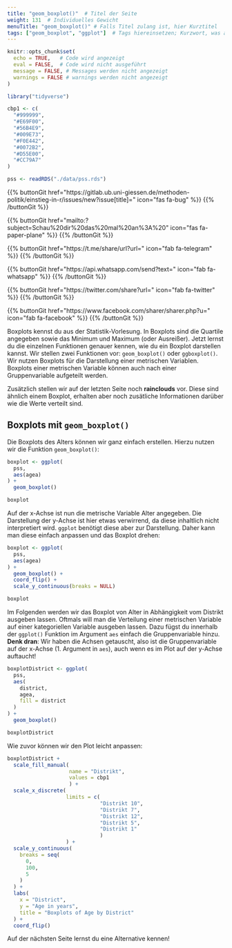 ```yaml
---
title: "geom_boxplot()"  # Titel der Seite
weight: 131  # Individuelles Gewicht 
menuTitle: "geom_boxplot()" # Falls Titel zulang ist, hier Kurztitel
tags: ["geom_boxplot", "ggplot"]  # Tags hiereinsetzen; Kurzwort, was auf der Seite passsiert
---
```

```r
knitr::opts_chunk$set(
  echo = TRUE,   # Code wird angezeigt
  eval = FALSE,  # Code wird nicht ausgeführt
  message = FALSE, # Messages werden nicht angezeigt
  warnings = FALSE # warnings werden nicht angezeigt
)

library("tidyverse")

cbp1 <- c(
  "#999999", 
  "#E69F00",
  "#56B4E9",
  "#009E73",
  "#F0E442", 
  "#0072B2",
  "#D55E00",
  "#CC79A7"
)

pss <- readRDS("./data/pss.rds")
```

{{% buttonGit href=\"https\:\/\/gitlab.ub.uni-giessen.de\/methoden-politik\/einstieg-in-r\/issues\/new?issue[title]=\" icon=\"fas fa-bug\" %}} {{% /buttonGit %}} 

{{% buttonGit href=\"mailto\:?subject=Schau\%20dir\%20das\%20mal\%20an\%3A\%20\" icon=\"fas fa-paper-plane\" %}} {{% /buttonGit %}}

{{% buttonGit href=\"https\:\/\/t.me\/share\/url?url=\" icon=\"fab fa-telegram\" %}} {{% /buttonGit %}}

{{% buttonGit href=\"https\:\/\/api.whatsapp.com\/send?text=\" icon=\"fab fa-whatsapp\" %}} {{% /buttonGit %}}

{{% buttonGit href=\"https\:\/\/twitter.com\/share?url=\" icon=\"fab fa-twitter\" %}} {{% /buttonGit %}}

{{% buttonGit href=\"https\:\/\/www.facebook.com\/sharer\/sharer.php?u=\" icon=\"fab fa-facebook\" %}} {{% /buttonGit %}}

Boxplots kennst du aus der Statistik-Vorlesung. In Boxplots sind die Quartile angegeben sowie das Minimum und Maximum (oder Ausreißer). Jetzt lernst du die einzelnen Funktionen genauer kennen, wie du ein Boxplot darstellen kannst. Wir stellen zwei Funktionen vor: `geom_boxplot()` oder `ggboxplot()`. Wir nutzen Boxplots für die Darstellung einer metrischen Variablen. Boxplots einer metrischen Variable können auch nach einer Gruppenvariable aufgeteilt werden.

Zusätzlich stellen wir auf der letzten Seite noch **rainclouds** vor. Diese sind ähnlich einem Boxplot, erhalten aber noch zusätliche Informationen darüber wie die Werte verteilt sind. 

## Boxplots mit `geom_boxplot()`
Die Boxplots des Alters können wir ganz einfach erstellen. Hierzu nutzen wir die Funktion `geom_boxplot()`: 
```r
boxplot <- ggplot(
  pss, 
  aes(agea)
) +
  geom_boxplot()

boxplot
```
Auf der x-Achse ist nun die metrische Variable Alter angegeben. Die Darstellung der y-Achse ist hier etwas verwirrend, da diese inhaltlich nicht interpretiert wird. `ggplot` benötigt diese aber zur Darstellung. Daher kann man diese einfach anpassen und das Boxplot drehen:
```r
boxplot <- ggplot(
  pss, 
  aes(agea)
) +
  geom_boxplot() +
  coord_flip() +
  scale_y_continuous(breaks = NULL)

boxplot
```

Im Folgenden werden wir das Boxplot von Alter in Abhängigkeit vom Distrikt ausgeben lassen. Oftmals will man die Verteilung einer metrischen Variable auf einer kategoriellen Variable ausgeben lassen. Dazu fügst du innerhalb der `ggplot()` Funktion im Argument `aes` einfach die Gruppenvariable hinzu. **Denk dran**: Wir haben die Achsen getauscht, also ist die Gruppenvariable auf der x-Achse (1. Argument in `aes`), auch wenn es im Plot auf der y-Achse auftaucht!
```r
boxplotDistrict <- ggplot(
  pss, 
  aes(
    district, 
    agea, 
    fill = district
  )
) +
  geom_boxplot() 

boxplotDistrict
```

Wie zuvor können wir den Plot leicht anpassen:
```r
boxplotDistrict +
  scale_fill_manual(
                    name = "Distrikt", 
                    values = cbp1
                    ) +
  scale_x_discrete(
                   limits = c(
                              "Distrikt 10", 
                              "Distrikt 7", 
                              "Distrikt 12", 
                              "Distrikt 5",
                              "Distrikt 1"
                              )
                   ) + 
  scale_y_continuous(
    breaks = seq(
      0, 
      100, 
      5
    )
  ) + 
  labs(
    x = "District", 
    y = "Age in years",
    title = "Boxplots of Age by District"
  ) +
  coord_flip()
```

Auf der nächsten Seite lernst du eine Alternative kennen!